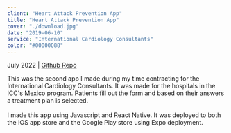 ```yaml
---
client: "Heart Attack Prevention App"
title: "Heart Attack Prevention App"
cover: "./download.jpg"
date: "2019-06-10"
service: "International Cardiology Consultants"
color: "#00000088"
---
```

July 2022 | [Github Repo](https://github.com/ryanrych/International-Cardiology-Consultants-Heart-Attack-Screening-App)

This was the second app I made during my time contracting for the International Cardiology Consultants. It 
was made for the hospitals in the ICC's Mexico program. Patients fill out the form and based on their answers
a treatment plan is selected.<br/><br/>I made this app using Javascript and React Native. It was deployed to both
the IOS app store and the Google Play store using Expo deployment.